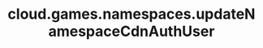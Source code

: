 ---
title: "cloud.games.namespaces.updateNamespaceCdnAuthUser"
openapi: "POST /games/{game_id}/namespaces/{namespace_id}/auth-user"
---